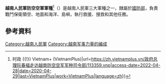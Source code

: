 {{About|越南三大軍種之一|防空空軍下屬的空軍力量|越南人民軍空軍}}{{Infobox military unit|unit_name=越南人民軍防空空軍<br>Quân chủng Phòng không – Không quân|image=[[File:Flag_of_the_Vietnam_People's_Air_Force.svg|200px]]|caption=軍旗|identification_symbol=[[File:Vietnam_People's_Air_Force_Vector.png|100px]]|identification_symbol_label=標誌|identification_symbol_2=[[File:Insignia_of_the_Vietnam_People's_Army_Air_Defence_-_Air_Force.png|100px]]|identification_symbol_2_label=徽章|country={{VN}}|部門=[[越南國防部|越南國防部]]}}
'''越南人民軍防空空軍軍種'''<ref>{{Cite web|title=政府总理阮春福走访越南防空空军军种司令部 {{!}} 时政 {{!}} Vietnam+ (VietnamPlus)|url=https://zh.vietnamplus.vn/政府总理阮春福走访越南防空空军军种司令部/113359.vnp|access-date=2022-04-28|date=2020-04-29|last=VietnamPlus|work=VietnamPlus|language=zh}}</ref>（{{Vie|v=Quân chủng Phòng không – Không quân}}）是越南人民軍三大軍種之一，隸屬於[[越南国防部|國防部]]，負責戰鬥保衛領空、地面和海洋、島嶼，執行救援、搜救和其他任務。

== 參考資料 ==
<references />

[[Category:越南人民軍|Category:越南人民軍]]
[[Category:越南军事力量的编成|Category:越南军事力量的编成]]